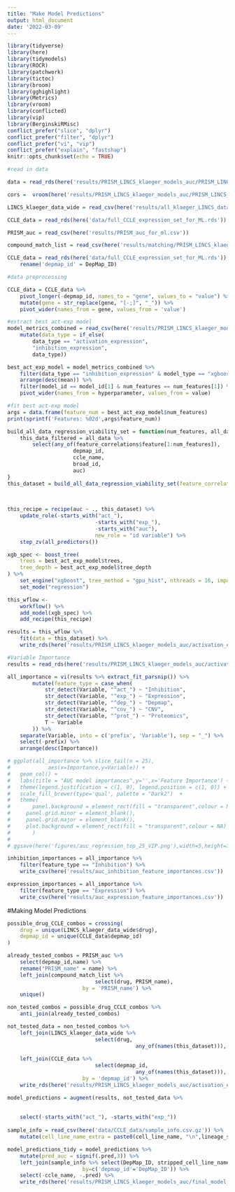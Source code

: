 ```yaml
---
title: "Make Model Predictions"
output: html_document
date: '2022-03-09'
---
```


```r
library(tidyverse)
library(here)
library(tidymodels)
library(ROCR)
library(patchwork)
library(tictoc)
library(broom)
library(gghighlight)
library(Metrics)
library(vroom)
library(conflicted)
library(vip)
library(BerginskiRMisc)
conflict_prefer("slice", "dplyr")
conflict_prefer("filter", "dplyr")
conflict_prefer("vi", "vip")
conflict_prefer("explain", "fastshap")
knitr::opts_chunk$set(echo = TRUE)
```


```r
#read in data

data = read_rds(here('results/PRISM_LINCS_klaeger_models_auc/PRISM_LINCS_klaeger_data_for_ml_5000feat_auc.rds.gz'))

cors =  vroom(here('results/PRISM_LINCS_klaeger_models_auc/PRISM_LINCS_klaeger_data_feature_correlations_auc.csv'))

LINCS_klaeger_data_wide = read_csv(here('results/all_klaeger_LINCS_data_for_ml_wide.csv'))

CCLE_data = read_rds(here('data/full_CCLE_expression_set_for_ML.rds'))

PRISM_auc = read_csv(here('results/PRISM_auc_for_ml.csv'))

compound_match_list = read_csv(here('results/matching/PRISM_LINCS_klaeger_drug_matches.csv'))  

CCLE_data = read_rds(here('data/full_CCLE_expression_set_for_ML.rds')) %>% 
	rename('depmap_id' = DepMap_ID)
```

```r
#data preprocessing

CCLE_data = CCLE_data %>% 
	pivot_longer(-depmap_id, names_to = "gene", values_to = "value") %>% 
	mutate(gene = str_replace(gene, "[-;]", "_")) %>% 
	pivot_wider(names_from = gene, values_from = 'value')
```

```r
#extract best act-exp model
model_metrics_combined = read_csv(here('results/PRISM_LINCS_klaeger_models_auc/PRISM_LINCS_klaeger_models_auc_regression_metrics.csv')) %>% 
	mutate(data_type = if_else(
		data_type == "activation_expression",
		"inhibition_expression",
		data_type))

best_act_exp_model = model_metrics_combined %>% 
	filter(data_type == "inhibition_expression" & model_type == "xgboost") %>% 
	arrange(desc(mean)) %>% 
	filter(model_id == model_id[1] & num_features == num_features[1]) %>% 
	pivot_wider(names_from = hyperparameter, values_from = value)
```

```r
#fit best act-exp model 
args = data.frame(feature_num = best_act_exp_model$num_features)
print(sprintf('Features: %02d',args$feature_num))

build_all_data_regression_viability_set = function(num_features, all_data, feature_correlations) {
	this_data_filtered = all_data %>%
		select(any_of(feature_correlations$feature[1:num_features]),
					 depmap_id,
					 ccle_name,
					 broad_id,
					 auc)
}
this_dataset = build_all_data_regression_viability_set(feature_correlations =  cors,
																													 num_features = args$feature_num,
																													 all_data = data)

this_recipe = recipe(auc ~ ., this_dataset) %>%
	update_role(-starts_with("act_"),
							-starts_with("exp_"),
							-starts_with("auc"),
							new_role = "id variable") %>%
	step_zv(all_predictors()) 

xgb_spec <- boost_tree(
	trees = best_act_exp_model$trees, 
	tree_depth = best_act_exp_model$tree_depth                  
) %>% 
	set_engine("xgboost", tree_method = "gpu_hist", nthreads = 16, importance_type = "gain") %>% 
	set_mode("regression")

this_wflow <-
	workflow() %>%
	add_model(xgb_spec) %>%
	add_recipe(this_recipe) 

results = this_wflow %>% 
	fit(data = this_dataset) %>% 
	write_rds(here('results/PRISM_LINCS_klaeger_models_auc/activation_expression/regression/xgboost/final_xgboost_model.rds.gz'), compress = "gz")
```

```r
#Variable Importance
results = read_rds(here('results/PRISM_LINCS_klaeger_models_auc/activation_expression/regression/xgboost/final_xgboost_model.rds.gz'))

all_importance = vi(results %>% extract_fit_parsnip()) %>%
		mutate(feature_type = case_when(
			str_detect(Variable, "^act_") ~ "Inhibition",
			str_detect(Variable, "^exp_") ~ "Expression",
			str_detect(Variable, "^dep_") ~ "Depmap",
			str_detect(Variable, "^cnv_") ~ "CNV",
			str_detect(Variable, "^prot_") ~ "Proteomics",
			T ~ Variable
		)) %>% 
	separate(Variable, into = c('prefix', 'Variable'), sep = "_") %>% 
	select(-prefix) %>% 
	arrange(desc(Importance)) 

# ggplot(all_importance %>% slice_tail(n = 25), 
# 			 aes(x=Importance,y=Variable)) + 
# 	geom_col() +
# 	labs(title = "AUC model importances",y='',x='Feature Importance') +
# 	theme(legend.justification = c(1, 0), legend.position = c(1, 0)) +
# 	scale_fill_brewer(type='qual', palette = "Dark2")  +
# 	theme(
# 		panel.background = element_rect(fill = "transparent",colour = NA),
#     panel.grid.minor = element_blank(), 
#     panel.grid.major = element_blank(),
#     plot.background = element_rect(fill = "transparent",colour = NA)
#       )
# 
# ggsave(here('figures/auc_regression_top_25_VIP.png'),width=5,height=3.75) 
```

```r
inhibition_importances = all_importance %>% 
	filter(feature_type == "Inhibition") %>% 
	write_csv(here('results/auc_inhibition_feature_importances.csv'))

expression_importances = all_importance %>% 
	filter(feature_type == "Expression") %>% 
	write_csv(here('results/auc_expression_feature_importances.csv'))
```

#Making Model Predictions

```r
possible_drug_CCLE_combos = crossing(
	drug = unique(LINCS_klaeger_data_wide$drug),
	depmap_id = unique(CCLE_data$depmap_id)
) 

already_tested_combos = PRISM_auc %>%
	select(depmap_id,name) %>%
	rename("PRISM_name" = name) %>% 
	left_join(compound_match_list %>% 
							select(drug, PRISM_name), 
						by = 'PRISM_name') %>% 
	unique()

non_tested_combos = possible_drug_CCLE_combos %>%
	anti_join(already_tested_combos)

not_tested_data = non_tested_combos %>%
	left_join(LINCS_klaeger_data_wide %>% 
							select(drug,
										 any_of(names(this_dataset))),
																								 by = c('drug')) %>% 
	left_join(CCLE_data %>% 
							select(depmap_id,
										 any_of(names(this_dataset))),
						by = 'depmap_id') %>% 
	write_rds(here('results/PRISM_LINCS_klaeger_models_auc/activation_expression/regression/not_tested_data_xgboost.rds.gz'), compress = "gz")

model_predictions = augment(results, not_tested_data %>% 
																					mutate(ccle_name = NA,
																								 broad_id = NA)) %>% 
	select(-starts_with("act_"), -starts_with("exp_"))
	
sample_info = read_csv(here('data/CCLE_data/sample_info.csv.gz')) %>%
	mutate(cell_line_name_extra = paste0(cell_line_name, "\n",lineage_subtype, "\n",lineage_sub_subtype))

model_predictions_tidy = model_predictions %>%
	mutate(pred_auc = signif(.pred,3)) %>%
	left_join(sample_info %>% select(DepMap_ID, stripped_cell_line_name),
						by=c('depmap_id'='DepMap_ID')) %>% 
	select(-ccle_name, -.pred) %>% 
	write_rds(here('results/PRISM_LINCS_klaeger_models_auc/final_model_predictions_xgboost.csv'), compress = 'gz')
```